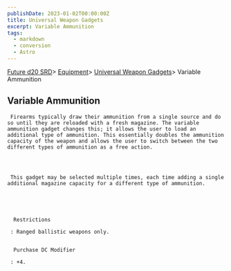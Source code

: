 ```yaml
---
publishDate: 2023-01-02T00:00:00Z
title: Universal Weapon Gadgets
excerpt: Variable Ammunition
tags:
  - markdown
  - conversion
  - Astro
---
```







[Future d20 SRD](/#futureD20)> [Equipment](future-d20-srd-equipment-index)> [Universal Weapon Gadgets](future-d20-srd-equipment-gadgets-universal-weapons-index)> Variable Ammunition
    





## Variable Ammunition
    



     Firearms typically draw their ammunition from a single source and do so until they are reloaded with a fresh magazine. The variable ammunition gadget changes this; it allows the user to load an additional type of ammunition. This essentially doubles the ammunition capacity of the weapon and allows the user to switch between the two different types of ammunition as a free action.
    



     This gadget may be selected multiple times, each time adding a single additional magazine capacity for a different type of ammunition.
    




      Restrictions
     
     : Ranged ballistic weapons only.
     

      Purchase DC Modifier
     
     : +4.
    




